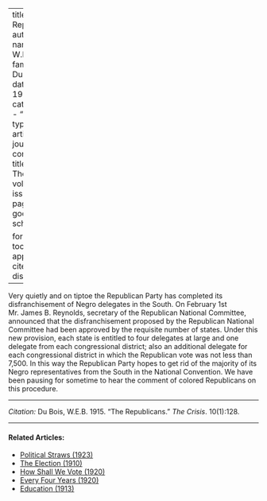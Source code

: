 
---
title: 'The Republicans'
author:
  - name:
      given: W.E.B.
      family: Du Bois
date: May 1915
categories: 
  - ""
citation: 
  type: article-journal
  container-title: The Crisis
  volume: 10
  issue: 1
  page: 128
google-scholar: true

format:
  html:
    toc: false
    appendix-cite-as: display
---


Very quietly and on tiptoe the Republican Party has completed its disfranchisement of Negro delegates in the South. On February 1st Mr. James B. Reynolds, secretary of the Republican National Committee, announced that the disfranchisement proposed by the Republican National Committee had been approved by the requisite number of states. Under this new provision, each state is entitled to four delegates at large and one delegate from each congressional district; also an additional delegate for each congressional district in which the Republican vote was not less than 7,500. In this way the Republican Party hopes to get rid of the majority of its Negro representatives from the South in the National Convention. We have been pausing for sometime to hear the comment of colored Republicans on this procedure.

_____
*Citation:* Du Bois, W.E.B. 1915. "The Republicans." *The Crisis*. 10(1):128.

<!-- Similar articles start here -->
<div  class="clear-wrap"></div>
<hr>
#### Related Articles:

* [Political Straws (1923)](/Volumes/26/03/political_straws.html)
* [The Election (1910)](/Volumes/01/02/election.html)
* [How Shall We Vote (1920)](/Volumes/20/05/how_shall_we_vote.html)
* [Every Four Years (1920)](/Volumes/19/06/every_four_years.html)
* [Education (1913)](/Volumes/06/02/democrats.html)

<!-- Similar articles end here -->